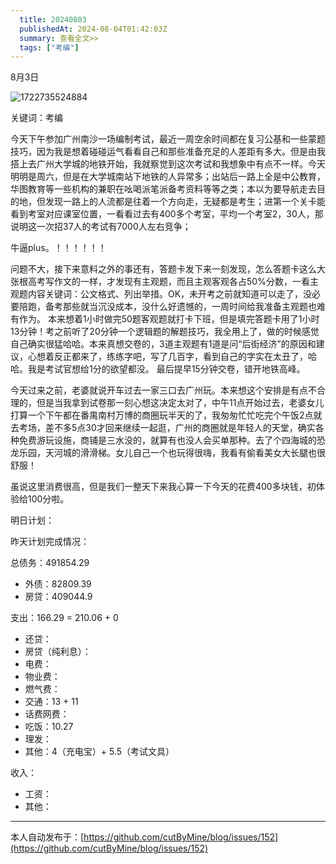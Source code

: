 ```yaml
---
  title: 20240803
  publishedAt: 2024-08-04T01:42:03Z
  summary: 查看全文>>
  tags: ["考编"]
---
```


8月3日 

![1722735524884](https://github.com/user-attachments/assets/833abed3-a814-469f-bcf8-8cada1c9a1bc)


关键词：考编

今天下午参加广州南沙一场编制考试，最近一周空余时间都在复习公基和一些蒙题技巧，因为我是想着碰碰运气看看自己和那些准备充足的人差距有多大。但是由我搭上去广州大学城的地铁开始，我就察觉到这次考试和我想象中有点不一样。今天明明是周六，但是在大学城南站下地铁的人异常多；出站后一路上全是中公教育，华图教育等一些机构的兼职在吆喝派笔派备考资料等等之类；本以为要导航走去目的地，但发现一路上的人流都是往着一个方向走，无疑都是考生；进第一个关卡能看到考室对应课室位置，一看看过去有400多个考室，平均一个考室2，30人，那说明这一次招37人的考试有7000人左右竞争；

牛逼plus。！！！！！！

问题不大，接下来意料之外的事还有，答题卡发下来一刻发现，怎么答题卡这么大张根高考写作文的一样，才发现有主观题，而且主观客观各占50%分数，一看主观题内容关键词：公文格式、列出举措。OK，未开考之前就知道可以走了，没必要陪跑，备考那些就当沉没成本，没什么好遗憾的，一周时间给我准备主观题也难有作为。
本来想着1小时做完50题客观题就打卡下班，但是填完答题卡用了1小时13分钟！考之前听了20分钟一个逻辑题的解题技巧，我全用上了，做的时候感觉自己确实很猛哈哈。本来真想交卷的，3道主观题有1道是问“后街经济”的原因和建议，心想着反正都来了，练练字吧，写了几百字，看到自己的字实在太丑了，哈哈。我是考试官想给1分的欲望都没。
最后提早15分钟交卷，错开地铁高峰。

今天过来之前，老婆就说开车过去一家三口去广州玩。本来想这个安排是有点不合理的，但是当我拿到试卷那一刻心想这决定太对了，中午11点开始过去，老婆女儿打算一个下午都在番禺南村万博的商圈玩半天的了，我匆匆忙忙吃完个午饭2点就去考场，差不多5点30才回来继续一起逛，广州的商圈就是年轻人的天堂，确实各种免费游玩设施，商铺是三水没的，就算有也没人会买单那种。去了个四海城的恐龙乐园，天河城的滑滑梯。女儿自己一个也玩得很嗨，我看有偷看美女大长腿也很舒服！

虽说这里消费很高，但是我们一整天下来我心算一下今天的花费400多块钱，初体验给100分啦。

明日计划：

昨天计划完成情况：

总债务：491854.29
- 外债：82809.39
- 房贷：409044.9

支出：166.29 = 210.06 + 0
- 还贷：
- 房贷（纯利息）：
- 电费：
- 物业费：
- 燃气费：
- 交通：13 + 11
- 话费网费：
- 吃饭：10.27
- 理发：
- 其他：4（充电宝）+ 5.5（考试文具）

收入：
- 工资：
- 其他：


---
本人自动发布于：[https://github.com/cutByMine/blog/issues/152](https://github.com/cutByMine/blog/issues/152)
